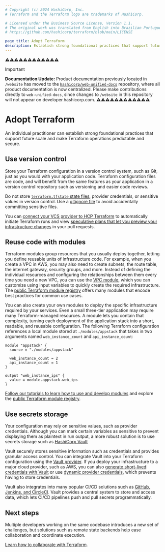 ```yaml
---
# Copyright (c) 2024 HashiCorp, Inc.
# Terraform and the Terraform logo are trademarks of HashiCorp.

# Licensed under the Business Source License, Version 1.1.
# The original work was translated from English into Brazilian Portuguese.
# https://github.com/hashicorp/terraform/blob/main/LICENSE

page_title: Adopt Terraform
description: Establish strong foundational practices that support future scale and make Terraform operations predictable and secure.
---
```


⚠️⚠️⚠️⚠️⚠️⚠️⚠️⚠️⚠️⚠️⚠️⚠️
> [!IMPORTANT]
> **Documentation Update:** Product documentation previously located in `/website` has moved to the [`hashicorp/web-unified-docs`](https://github.com/hashicorp/web-unified-docs) repository, where all product documentation is now centralized. Please make contributions directly to `web-unified-docs`, since changes to `/website` in this repository will not appear on developer.hashicorp.com.
⚠️⚠️⚠️⚠️⚠️⚠️⚠️⚠️⚠️⚠️⚠️⚠️


# Adopt Terraform

An individual practitioner can establish strong foundational practices that support future scale and make Terraform operations predictable and secure.

## Use version control

Store your Terraform configuration in a version control system, such as Git, just as you would with your application code. Terraform configuration files are code, and will benefit from the same features as your application in a version control repository such as versioning and easier code reviews.

<Warning>

Do not store [`terraform.tfstate` state files](/terraform/language/state), provider credentials, or sensitive values in version control. Use a [gitignore file](https://github.com/github/gitignore/blob/main/Terraform.gitignore) to avoid accidentally committing sensitive files.

</Warning>

You can [connect your VCS provider to HCP Terraform](/terraform/cloud-docs/vcs) to automatically initiate Terraform runs and view [speculative plans that let you preview your infrastructure changes](/terraform/cloud-docs/run/ui#speculative-plans-on-pull-requests) in your pull requests.

## Reuse code with modules

Terraform modules group resources that you usually deploy together, letting you define reusable units of infrastructure code. For example, when you create a VPC in AWS, you may also need to create subnets, the route table, the internet gateway, security groups, and more. Instead of defining the individual resources and configuring the relationships between them every time you need a new VPC, you can use the [VPC module](https://registry.terraform.io/modules/terraform-aws-modules/vpc/aws/latest), which you can customize using input variables to quickly create the required infrastructure. The [public Terraform module registry](https://registry.terraform.io/browse/modules) offers many modules that encode best practices for common use cases.

You can also create your own modules to deploy the specific infrastructure required by your services. Even a small three-tier application may require many Terraform-managed resources. A module lets you contain that complexity, turning each deployment of the application stack into a short, readable, and reusable configuration. The following Terraform configuration references a local module stored at `./modules/appstack` that takes in two arguments named `web_instance_count` and `api_instance_count`:

```hcl
module "appstack" {
  source = "./modules/appstack"

  web_instance_count = 2
  api_instance_count = 1
}

output "web_instance_ips" {
  value = module.appstack.web_ips
}
```

[Follow our tutorials to learn how to use and develop modules](/terraform/tutorials/modules/module) and explore the [public Terraform module registry](https://registry.terraform.io/browse/modules).

## Use secrets storage

Your configuration may rely on sensitive values, such as provider credentials. Although you can mark certain variables as sensitive to prevent displaying them as plaintext in run output, a more robust solution is to use secrets storage such as [HashiCorp Vault](/vault)

Vault securely stores sensitive information such as credentials and provides granular access control. You can integrate Vault into your Terraform configuration using the [Vault provider](https://registry.terraform.io/providers/hashicorp/vault/latest/docs/data-sources/generic_secret). If you deploy your infrastructure to a major cloud provider, such as AWS, you can also [generate short-lived credentials with Vault](/terraform/tutorials/secrets/secrets-vault) or use [dynamic provider credentials](/terraform/cloud-docs/workspaces/dynamic-provider-credentials), which prevents having to store credentials.

Vault also integrates into many popular CI/CD solutions such as [GitHub, Jenkins, and CircleCI](/well-architected-framework/security/security-cicd-vault). Vault provides a central system to store and access data, which lets CI/CD pipelines push and pull secrets programmatically.

## Next steps

Multiple developers working on the same codebase introduces a new set of challenges, but solutions such as remote state backends help ease collaboration and coordinate execution.

[Learn how to collaborate with Terraform](/terraform/intro/phases/collaborate).
